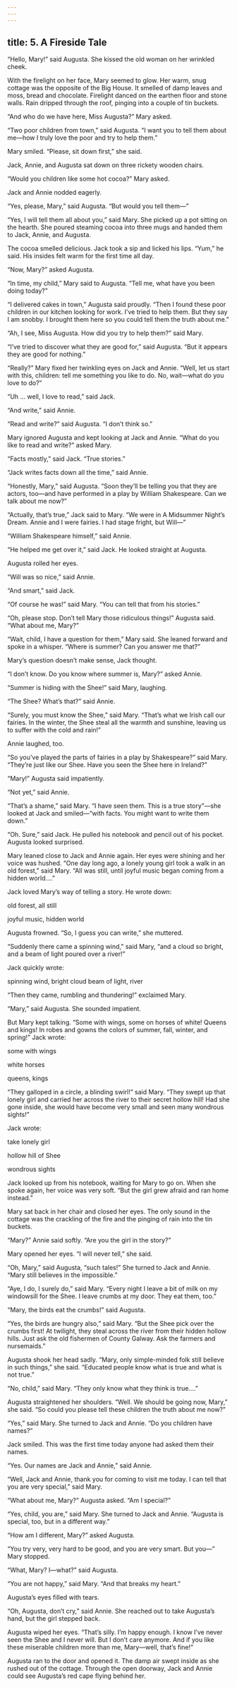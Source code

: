 ```yaml
---
---
---
```

title: 5. A Fireside Tale
---




“Hello, Mary!” said Augusta. She kissed the old woman on her wrinkled cheek.

With the firelight on her face, Mary seemed to glow. Her warm, snug cottage was the opposite of the Big House. It smelled of damp leaves and moss, bread and chocolate. Firelight danced on the earthen floor and stone walls. Rain dripped through the roof, pinging into a couple of tin buckets.

“And who do we have here, Miss Augusta?” Mary asked.

“Two poor children from town,” said Augusta. “I want you to tell them about me—how I truly love the poor and try to help them.”

Mary smiled. “Please, sit down first,” she said.

Jack, Annie, and Augusta sat down on three rickety wooden chairs.

“Would you children like some hot cocoa?” Mary asked.

Jack and Annie nodded eagerly.

“Yes, please, Mary,” said Augusta. “But would you tell them—”

“Yes, I will tell them all about you,” said Mary. She picked up a pot sitting on the hearth. She poured steaming cocoa into three mugs and handed them to Jack, Annie, and Augusta.

The cocoa smelled delicious. Jack took a sip and licked his lips. “Yum,” he said. His insides felt warm for the first time all day.

“Now, Mary?” asked Augusta.

“In time, my child,” Mary said to Augusta. “Tell me, what have you been doing today?”

“I delivered cakes in town,” Augusta said proudly. “Then I found these poor children in our kitchen looking for work. I’ve tried to help them. But they say I am snobby. I brought them here so you could tell them the truth about me.”

“Ah, I see, Miss Augusta. How did you try to help them?” said Mary.

“I’ve tried to discover what they are good for,” said Augusta. “But it appears they are good for nothing.”

“Really?” Mary fixed her twinkling eyes on Jack and Annie. “Well, let us start with this, children: tell me something you like to do. No, wait—what do you love to do?”

“Uh … well, I love to read,” said Jack.

“And write,” said Annie.

“Read and write?” said Augusta. “I don’t think so.”

Mary ignored Augusta and kept looking at Jack and Annie. “What do you like to read and write?” asked Mary.

“Facts mostly,” said Jack. “True stories.”

“Jack writes facts down all the time,” said Annie.

“Honestly, Mary,” said Augusta. “Soon they’ll be telling you that they are actors, too—and have performed in a play by William Shakespeare. Can we talk about me now?”

“Actually, that’s true,” Jack said to Mary. “We were in A Midsummer Night’s Dream. Annie and I were fairies. I had stage fright, but Will—”

“William Shakespeare himself,” said Annie.

“He helped me get over it,” said Jack. He looked straight at Augusta.

Augusta rolled her eyes.

“Will was so nice,” said Annie.

“And smart,” said Jack.

“Of course he was!” said Mary. “You can tell that from his stories.”

“Oh, please stop. Don’t tell Mary those ridiculous things!” Augusta said. “What about me, Mary?”

“Wait, child, I have a question for them,” Mary said. She leaned forward and spoke in a whisper. “Where is summer? Can you answer me that?”

Mary’s question doesn’t make sense, Jack thought.



“I don’t know. Do you know where summer is, Mary?” asked Annie.

“Summer is hiding with the Shee!” said Mary, laughing.

“The Shee? What’s that?” said Annie.

“Surely, you must know the Shee,” said Mary. “That’s what we Irish call our fairies. In the winter, the Shee steal all the warmth and sunshine, leaving us to suffer with the cold and rain!”

Annie laughed, too.

“So you’ve played the parts of fairies in a play by Shakespeare?” said Mary. “They’re just like our Shee. Have you seen the Shee here in Ireland?”

“Mary!” Augusta said impatiently.

“Not yet,” said Annie.

“That’s a shame,” said Mary. “I have seen them. This is a true story”—she looked at Jack and smiled—“with facts. You might want to write them down.”

“Oh. Sure,” said Jack. He pulled his notebook and pencil out of his pocket. Augusta looked surprised.

Mary leaned close to Jack and Annie again. Her eyes were shining and her voice was hushed. “One day long ago, a lonely young girl took a walk in an old forest,” said Mary. “All was still, until joyful music began coming from a hidden world.…”

Jack loved Mary’s way of telling a story. He wrote down:

old forest, all still

joyful music, hidden world



Augusta frowned. “So, I guess you can write,” she muttered.

“Suddenly there came a spinning wind,” said Mary, “and a cloud so bright, and a beam of light poured over a river!”

Jack quickly wrote:

spinning wind, bright cloud beam of light, river



“Then they came, rumbling and thundering!” exclaimed Mary.

“Mary,” said Augusta. She sounded impatient.

But Mary kept talking. “Some with wings, some on horses of white! Queens and kings! In robes and gowns the colors of summer, fall, winter, and spring!” Jack wrote:

some with wings

white horses

queens, kings

“They galloped in a circle, a blinding swirl!” said Mary. “They swept up that lonely girl and carried her across the river to their secret hollow hill! Had she gone inside, she would have become very small and seen many wondrous sights!”

Jack wrote:

take lonely girl

hollow hill of Shee

wondrous sights



Jack looked up from his notebook, waiting for Mary to go on. When she spoke again, her voice was very soft. “But the girl grew afraid and ran home instead.”

Mary sat back in her chair and closed her eyes. The only sound in the cottage was the crackling of the fire and the pinging of rain into the tin buckets.

“Mary?” Annie said softly. “Are you the girl in the story?”

Mary opened her eyes. “I will never tell,” she said.

“Oh, Mary,” said Augusta, “such tales!” She turned to Jack and Annie. “Mary still believes in the impossible.”

“Aye, I do, I surely do,” said Mary. “Every night I leave a bit of milk on my windowsill for the Shee. I leave crumbs at my door. They eat them, too.”

“Mary, the birds eat the crumbs!” said Augusta.

“Yes, the birds are hungry also,” said Mary. “But the Shee pick over the crumbs first! At twilight, they steal across the river from their hidden hollow hills. Just ask the old fishermen of County Galway. Ask the farmers and nursemaids.”

Augusta shook her head sadly. “Mary, only simple-minded folk still believe in such things,” she said. “Educated people know what is true and what is not true.”

“No, child,” said Mary. “They only know what they think is true.…”

Augusta straightened her shoulders. “Well. We should be going now, Mary,” she said. “So could you please tell these children the truth about me now?”

“Yes,” said Mary. She turned to Jack and Annie. “Do you children have names?”

Jack smiled. This was the first time today anyone had asked them their names.

“Yes. Our names are Jack and Annie,” said Annie.

“Well, Jack and Annie, thank you for coming to visit me today. I can tell that you are very special,” said Mary.

“What about me, Mary?” Augusta asked. “Am I special?”

“Yes, child, you are,” said Mary. She turned to Jack and Annie. “Augusta is special, too, but in a different way.”

“How am I different, Mary?” asked Augusta.

“You try very, very hard to be good, and you are very smart. But you—” Mary stopped.

“What, Mary? I—what?” said Augusta.

“You are not happy,” said Mary. “And that breaks my heart.”

Augusta’s eyes filled with tears.

“Oh, Augusta, don’t cry,” said Annie. She reached out to take Augusta’s hand, but the girl stepped back.

Augusta wiped her eyes. “That’s silly. I’m happy enough. I know I’ve never seen the Shee and I never will. But I don’t care anymore. And if you like these miserable children more than me, Mary—well, that’s fine!”

Augusta ran to the door and opened it. The damp air swept inside as she rushed out of the cottage. Through the open doorway, Jack and Annie could see Augusta’s red cape flying behind her.